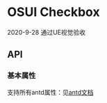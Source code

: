 
<Meta title="Checkbox"  />

# OSUI Checkbox

2020-9-28 通过UE视觉验收

## API

### 基本属性

支持所有antd属性：见[antd文档](https://ant.design/components/checkbox-cn/#API)



<Preview>
  <Story name="Demo" story={stories.Demo} />
</Preview>
